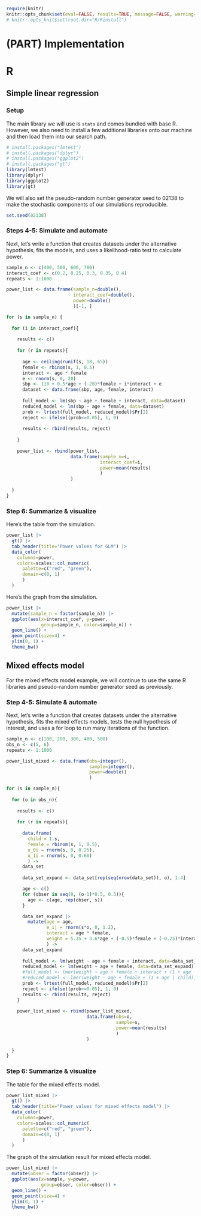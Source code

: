 
```r
require(knitr)
knitr::opts_chunk$set(eval=FALSE, results=TRUE, message=FALSE, warning=FALSE, error=FALSE, fig.height=5, fig.width=8, fig.path="figures/")
# knitr::opts_knit$set(root.dir="R/Rinstall")
```

# (PART) Implementation {-}

# R 

## Simple linear regression

### Setup

The main library we will use is `stats` and comes bundled with base R. However, we also need to install a few additional libraries onto our machine and then load them into our search path. 

```r
# install.packages("lmtest")
# install.packages("dplyr")
# install.packages("ggplot2")
# install.packages("gt")
library(lmtest)
library(dplyr)
library(ggplot2)
library(gt)
```

We will also set the pseudo-random number generator seed to 02138 to make the stochastic components of our simulations reproducible. 

```r
set.seed(02138)
```

### Steps 4-5: Simulate and automate

Next, let's write a function that creates datasets under the alternative hypothesis, fits the models, and uses a likelihood-ratio test to calculate power.

```r
sample_n <- c(400, 500, 600, 700)
interact_coef <- c(0.2, 0.25, 0.3, 0.35, 0.4)
repeats <- 1:1000

power_list <- data.frame(sample_n=double(), 
                         interact_coef=double(), 
                         power=double()
                         )[-1, ]

for (s in sample_n) {
  
  for (i in interact_coef){
    
    results <- c()
    
    for (r in repeats){
      
      age <- ceiling(runif(s, 18, 65))
      female <- rbinom(s, 1, 0.5)
      interact <- age * female
      e <- rnorm(s, 0, 20)
      sbp <- 110 + 0.5*age + (-20)*female + i*interact + e
      dataset <- data.frame(sbp, age, female, interact)
      
      full_model <- lm(sbp ~ age + female + interact, data=dataset)
      reduced_model <- lm(sbp ~ age + female, data=dataset)
      prob <- lrtest(full_model, reduced_model)$Pr[2]
      reject <- ifelse((prob<=0.05), 1, 0)
      
      results <- rbind(results, reject)
      
    }
    
    power_list <- rbind(power_list, 
                        data.frame(sample_n=s, 
                                   interact_coef=i, 
                                   power=mean(results)
                                   )
                        )
    
  }  
}
```

### Step 6: Summarize & visualize

Here's the table from the simulation.

```r
power_list |>
  gt() |>
  tab_header(title="Power values for GLM") |>
  data_color(
    columns=power,
    colors=scales::col_numeric(
      palette=c("red", "green"),
      domain=c(0, 1)
      )
  )
```

Here's the graph from the simulation. 

```r
power_list |>
  mutate(sample_n = factor(sample_n)) |>
  ggplot(aes(x=interact_coef, y=power, 
             group=sample_n, color=sample_n)) + 
  geom_line() + 
  geom_point(size=4) + 
  ylim(0, 1) +
  theme_bw()
```

## Mixed effects model

For the mixed effects model example, we will continue to use the same R libraries and pseudo-random number generator seed as previously.

### Step 4-5: Simulate & automate

Next, let's write a function that creates datasets under the alternative hypothesis, fits the mixed effects models, tests the null hypothesis of interest, and uses a for loop to run many iterations of the function. 

```r
sample_n <- c(100, 200, 300, 400, 500)
obs_n <- c(5, 6)
repeats <- 1:1000

power_list_mixed <- data.frame(obs=integer(), 
                               sample=integer(), 
                               power=double()
                               )

for (s in sample_n){
  
  for (o in obs_n){
    
    results <- c()
    
    for (r in repeats){
      
      data.frame(
        child = 1:s, 
        female = rbinom(s, 1, 0.5),
        u_0i = rnorm(s, 0, 0.25),
        u_1i = rnorm(s, 0, 0.60)
        ) ->
      data_set
      
      data_set_expand <- data_set[rep(seq(nrow(data_set)), o), 1:4]

      age <- c()
      for (obser in seq(0, (o-1)*0.5, 0.5)){
        age <- c(age, rep(obser, s))
      }

      data_set_expand |>
        mutate(age = age,
               e_ij = rnorm(s*o, 0, 1.2),
               interact = age * female,
               weight = 5.35 + 3.6*age + (-0.5)*female + (-0.25)*interact + u_0i + age*u_1i + e_ij
               ) ->
      data_set_expand
      
      full_model <- lm(weight ~ age + female + interact, data=data_set_expand)
      reduced_model <- lm(weight ~ age + female, data=data_set_expand)
      #full_model <- lmer(weight ~ age + female + interact + (1 + age | child), data=data_set_expand)
      #reduced_model <- lmer(weight ~ age + female + (1 + age | child), data=data_set_expand)
      prob <- lrtest(full_model, reduced_model)$Pr[2]
      reject <- ifelse((prob<=0.05), 1, 0)
      results <- rbind(results, reject)     
    }
    
    power_list_mixed <- rbind(power_list_mixed, 
                              data.frame(obs=o, 
                                         sample=s, 
                                         power=mean(results)
                                         )
                              )
    
  }
}
```

### Step 6: Summarize & visualize

The table for the mixed effects model.

```r
power_list_mixed |>
  gt() |>
  tab_header(title="Power values for mixed effects model") |>
  data_color(
    columns=power,
    colors=scales::col_numeric(
      palette=c("red", "green"),
      domain=c(0, 1)
      )
  )
```

The graph of the simulation result for mixed effects model.

```r
power_list_mixed |>
  mutate(obser = factor(obser)) |>
  ggplot(aes(x=sample, y=power, 
             group=obser, color=obser)) + 
  geom_line() + 
  geom_point(size=4) + 
  ylim(0, 1) +
  theme_bw()
```
